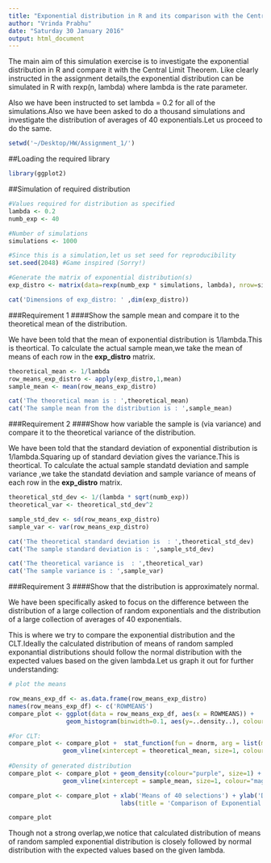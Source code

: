 ```yaml
---
title: "Exponential distribution in R and its comparison with the Central Limit Theorem."
author: "Vrinda Prabhu"
date: "Saturday 30 January 2016"
output: html_document
---
```


The main aim of this simulation exercise is to investigate the exponential distribution in R and compare it with the Central Limit Theorem. Like clearly instructed in the assignment details,the exponential distribution can be simulated in R with rexp(n, lambda) where lambda is the rate parameter. 

Also we have been instructed to set lambda = 0.2 for all of the simulations.Also we have been asked to do a thousand simulations and investigate the distribution of averages of 40 exponentials.Let us proceed to do the same.

```r
setwd('~/Desktop/HW/Assignment_1/')

```


##Loading the required library
```r
library(ggplot2)
```

##Simulation of required distribution
```r
#Values required for distribution as specified
lambda <- 0.2 
numb_exp <- 40 

#Number of simulations
simulations <- 1000

#Since this is a simulation,let us set seed for reproducibility
set.seed(2048) #Game inspired (Sorry!)

#Generate the matrix of exponential distribution(s)
exp_distro <- matrix(data=rexp(numb_exp * simulations, lambda), nrow=simulations)
```

```r
cat('Dimensions of exp_distro: ' ,dim(exp_distro))
```


###Requirement 1
####Show the sample mean and compare it to the theoretical mean of the distribution.

We have been told that the mean of exponential distribution is 1/lambda.This is theortical.
To calculate the actual sample mean,we take the mean of means of each row in the **exp_distro** matrix.

```r
theoretical_mean <- 1/lambda
row_means_exp_distro <- apply(exp_distro,1,mean)
sample_mean <- mean(row_means_exp_distro)

```

```r
cat('The theoretical mean is : ',theoretical_mean)
cat('The sample mean from the distribution is : ',sample_mean)
```


###Requirement 2
####Show how variable the sample is (via variance) and compare it to the theoretical variance of the distribution.

We have been told that the standard deviation of exponential distribution is 1/lambda.Squaring up of standard deviation gives the variance.This is theortical.
To calculate the actual sample standatd deviation and sample variance ,we take the standatd deviation and sample variance of means of each row in the **exp_distro** matrix.

```r
theoretical_std_dev <- 1/(lambda * sqrt(numb_exp))
theoretical_var <- theoretical_std_dev^2

sample_std_dev <- sd(row_means_exp_distro)
sample_var <- var(row_means_exp_distro)
```

```r
cat('The theoretical standard deviation is  : ',theoretical_std_dev)
cat('The sample standard deviation is : ',sample_std_dev)

cat('The theoretical variance is  : ',theoretical_var)
cat('The sample variance is : ',sample_var)
```


###Requirement 3
####Show that the distribution is approximately normal.

We have been specifically asked to focus on the difference between the distribution of a large collection of random exponentials and the distribution of a large collection of averages of 40 exponentials.

This is where we try to compare the exponential distribution and the CLT.Ideally the calculated distribution of means of random sampled exponantial distributions should follow the normal distribution with the expected values based on the given lambda.Let us graph it out for further understanding:


```r
# plot the means

row_means_exp_df <- as.data.frame(row_means_exp_distro)
names(row_means_exp_df) <- c('ROWMEANS')
compare_plot <- ggplot(data = row_means_exp_df, aes(x = ROWMEANS)) + 
                geom_histogram(binwidth=0.1, aes(y=..density..), colour = 'yellow',alpha = 0.3)  

#For CLT:
compare_plot <- compare_plot +  stat_function(fun = dnorm, arg = list(mean = theoretical_mean ,sd = theoretical_std_dev), colour = "red", size=1) + 
               geom_vline(xintercept = theoretical_mean, size=1, colour="blue") 
      
#Density of generated distribution
compare_plot <- compare_plot + geom_density(colour="purple", size=1) +
               geom_vline(xintercept = sample_mean, size=1, colour="magenta",linetype = "longdash")

compare_plot <- compare_plot + xlab('Means of 40 selections') + ylab('Density') + 
                               labs(title = 'Comparison of Exponential Distribution and CLT ')

compare_plot 

```

Though not a strong overlap,we notice that calculated distribution of means of random sampled exponential distribution is closely followed by normal distribution with the expected values based on the given lambda.

